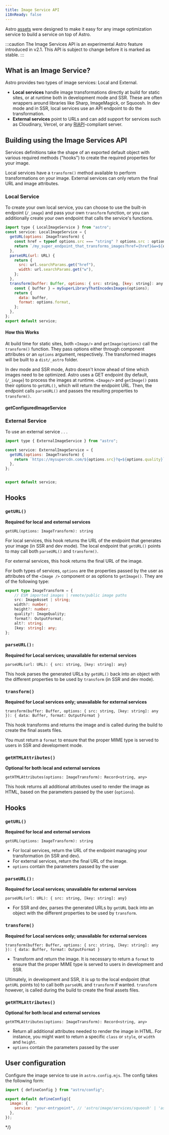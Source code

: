 ```yaml
---
title: Image Service API
i18nReady: false
---
```


Astro [assets](/en/guides/assets/) were designed to make it easy for any image optimization service to build a service on top of Astro.

:::caution
The Image Services API is an experimental Astro feature introduced in v2.1. This API is subject to change before it is marked as stable.
:::

## What is an Image Service?

Astro provides two types of image services: Local and External.

- **Local services** handle image transformations directly at build for static sites, or at runtime both in development mode and SSR. These are often wrappers around libraries like Sharp, ImageMagick, or Squoosh. In dev mode and in SSR, local services use an API endpoint to do the transformation.
- **External services** point to URLs and can add support for services such as Cloudinary, Vercel, or any [RIAPI](https://github.com/riapi/riapi)-compliant server.

## Building using the Image Services API

Services definitions take the shape of an exported default object with various required methods ("hooks") to create the required properties for your image. 

Local services have a `transform()` method available to perform transformations on your image. External services can only return the final URL and image attributes.

### Local Service

To create your own local service, you can choose to use the built-in endpoint (`/_image`) and pass your own `transform` function, or you can additionally create your own endpoint that calls the service's functions.

```js
import type { LocalImageService } from "astro";
const service: LocalImageService = {
  getURL(options: ImageTransform) {
    const href = typeof options.src === "string" ? options.src : options.src.src;
    return `/my_super_endpoint_that_transforms_images?href={href}&w=${options.width}`;
  },
  parseURL(url: URL) {
    return {
      src: url.searchParams.get("href"),
      width: url.searchParams.get("w"),
    };
  },
  transform(buffer: Buffer, options: { src: string, [key: string]: any }): { data: Buffer, format: OutputFormat } {
    const { buffer } = mySuperLibraryThatEncodesImages(options);
    return {
      data: buffer,
      format: options.format,
    };
  },
};
export default service;
```

#### How this Works

At build time for static sites, both `<Image/>` and `getImage(options)` call the `transform()` function. They pass options either through component attributes or an `options` argument, respectively. The transformed images will be built to a `dist/_astro` folder.

In dev mode and SSR mode, Astro doesn't know ahead of time which images need to be optimized. Astro uses a GET endpoint (by default, (`/_image`) to process the images at runtime. `<Image/>` and `getImage()` pass their options to `getURL()`, which will return the endpoint URL. Then, the endpoint calls `parseURL()` and passes the resulting properties to `transform()`.

#### getConfiguredImageService

### External Service

To use an external service . . . 

```js
import type { ExternalImageService } from "astro";

const service: ExternalImageService = {
  getURL(options: ImageTransform) {
    return `https://mysupercdn.com/${options.src}?q=${options.quality}`;
  },
};


export default service;
```

## Hooks

### `getURL()`

**Required for local and external services**

`getURL(options: ImageTransform): string`

For local services, this hook returns the URL of the endpoint that generates your image (in SSR and dev mode). The local endpoint that `getURL()` points to may call both `parseURL()` and `transform()`.

For external services, this hook returns the final URL of the image.

For both types of services, `options` are the properties passed by the user as attributes of the `<Image />` component or as options to `getImage()`. They are of the following type:

```ts
export type ImageTransform = {
    // ESM imported images | remote/public image paths
    src: ImageAsset | string;
    width?: number;
    height?: number;
    quality?: ImageQuality;
    format?: OutputFormat;
    alt?: string;
    [key: string]: any;
};
```


### `parseURL():`

**Required for Local services; unavailable for external services**

`parseURL(url: URL): { src: string, [key: string]: any}`

This hook parses the generated URLs by `getURL()` back into an object with the different properties to be used by `transform` (in SSR and dev mode).

### `transform()`

**Required for Local services only; unavailable for external services**

`transform(buffer: Buffer, options: { src: string, [key: string]: any }): { data: Buffer, format: OutputFormat }`

This hook transforms and returns the image and is called during the build to create the final assets files.

You must return a `format` to ensure that the proper MIME type is served to users in SSR and development mode.

### `getHTMLAttributes()`

**Optional for both local and external services**

`getHTMLAttributes(options: ImageTransform): Record<string, any>`

This hook returns all additional attributes used to render the image as HTML, based on the parameters passed by the user (`options`).

## Hooks

### `getURL()`

**Required for local and external services**

`getURL(options: ImageTransform): string`
  - For local services, return the URL of the endpoint managing your transformation (in SSR and dev).
  - For external services, return the final URL of the image.
  - `options` contain the parameters passed by the user

### `parseURL():`

**Required for Local services; unavailable for external services**

`parseURL(url: URL): { src: string, [key: string]: any}`
  - For SSR and dev, parses the generated URLs by `getURL` back into an object with the different properties to be used by `transform`.

### `transform()`

**Required for Local services only; unavailable for external services**

`transform(buffer: Buffer, options: { src: string, [key: string]: any }): { data: Buffer, format: OutputFormat }`
  - Transform and return the image. It is necessary to return a `format` to ensure that the proper MIME type is served to users in development and SSR.

Ultimately, in development and SSR, it is up to the local endpoint (that `getURL` points to) to call both `parseURL` and `transform` if wanted. `transform` however, is called during the build to create the final assets files.

### `getHTMLAttributes()`

**Optional for both local and external services**

`getHTMLAttributes(options: ImageTransform): Record<string, any>`
  - Return all additional attributes needed to render the image in HTML. For instance, you might want to return a specific `class` or `style`, or `width` and `height`.
  - `options` contain the parameters passed by the user

## User configuration

Configure the image service to use in `astro.config.mjs`. The config takes the following form:

```js title="astro.config.mjs"
import { defineConfig } from "astro/config";

export default defineConfig({
  image: {
    service: "your-entrypoint", // 'astro/image/services/squoosh' | 'astro/image/services/sharp' | string
  },
});
```
 */}
